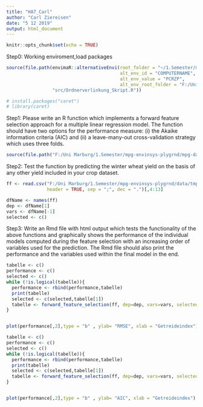 ```yaml
---
title: "HA7_Carl"
author: "Carl Ziereisen"
date: "5 12 2019"
output: html_document
---
```


```r
knitr::opts_chunk$set(echo = TRUE)
```

Step0: Working enviroment,load packages

```r
source(file.path(envimaR::alternativeEnvi(root_folder = "~/1.Semester/mpg-envinsys-plygrnd",
                                          alt_env_id = "COMPUTERNAME",
                                          alt_env_value = "PCRZP",
                                          alt_env_root_folder = "F:/Uni Marburg/1.Semester/mpg-envinsys-plygrnd"),
                 "src/Ordnerverlinkung_Skript.R"))

# install.packages("caret")
# library(caret)
```

Step1:
Please write an R function which implements a forward feature selection approach for a multiple linear regression model. The function should have two options for the performance measure: (i) the Akaike information criteria (AIC) and (ii) a leave-many-out cross-validation strategy which uses three folds.

```r
source(file.path("F:/Uni Marburg/1.Semester/mpg-envinsys-plygrnd/mpg-data-analysis-2019-CarlZiereisen/src", "HA7_forward fs.R"))

```


Step2:
Test the function by predicting the winter wheat yield on the basis of any other yield included in your crop dataset.

```r
ff <- read.csv("F:/Uni Marburg/1.Semester/mpg-envinsys-plygrnd/data/tmp/feldfruechte_cleaned_for_fs.csv", 
               header = TRUE, sep = ";", dec = ".")[,4:13]

dfName <- names(ff)
dep <- dfName[1]
vars <- dfName[-1]
selected <- c()

```


Step3:
Write an Rmd file with html output which tests the functionality of the above functions and graphically shows the performance of the individual models computed during the feature selection with an increasing order of variables used for the prediction. The Rmd file should also print the performance and the variables used within the final model in the end.

```r
tabelle <- c()
performance <- c()
selected <- c()
while (!is.logical(tabelle)){
  performance <- rbind(performance,tabelle)
  print(tabelle)
  selected <- c(selected,tabelle[1])
  tabelle <- forward_feature_selection(ff, dep=dep, vars=vars, selected_vars = selected, stat_indc = "RMSE")
}


plot(performance[,2],type = "b" , ylab= "RMSE", xlab = "Getreideindex")
```

```r
tabelle <- c()
performance <- c()
selected <- c()
while (!is.logical(tabelle)){
  performance <- rbind(performance,tabelle)
  print(tabelle)
  selected <- c(selected,tabelle[1])
  tabelle <- forward_feature_selection(ff, dep=dep, vars=vars, selected_vars = selected)
}


plot(performance[,2],type = "b" , ylab= "AIC", xlab = "Getreideindex")
```

